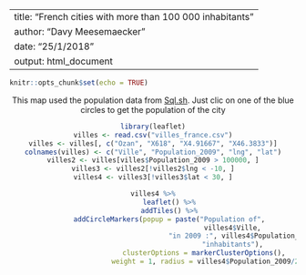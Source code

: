 <center>
---
title: "French cities with more than 100 000 inhabitants"
author: "Davy Meesemaecker"
date: "25/1/2018"
output: html_document
---
</center>

```r
knitr::opts_chunk$set(echo = TRUE)
```
<center>
This map used the population data from <a href="http://sql.sh/736-base-donnees-villes-francaises">Sql.sh</a>. Just clic on one of the blue circles to get the population of the city
</center>

<center>
```r
library(leaflet)
villes <- read.csv("villes_france.csv")
villes <- villes[, c("Ozan", "X618", "X4.91667", "X46.3833")]
colnames(villes) <- c("Ville", "Population_2009", "lng", "lat")
villes2 <- villes[villes$Population_2009 > 100000, ]
villes3 <- villes2[!villes2$lng < -10, ]
villes4 <- villes3[!villes3$lat < 30, ]

villes4 %>%
        leaflet() %>%
        addTiles() %>%
        addCircleMarkers(popup = paste("Population of",
                                       villes4$Ville,
                                       "in 2009 :", villes4$Population_2009,
                                       "inhabitants"),
                         clusterOptions = markerClusterOptions(),
                         weight = 1, radius = villes4$Population_2009/20000)
```
</center>
